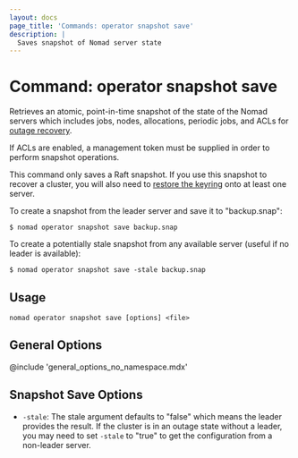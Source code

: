 ```yaml
---
layout: docs
page_title: 'Commands: operator snapshot save'
description: |
  Saves snapshot of Nomad server state
---
```


# Command: operator snapshot save

Retrieves an atomic, point-in-time snapshot of the state of the Nomad servers
which includes jobs, nodes, allocations, periodic jobs, and ACLs for [outage
recovery].

If ACLs are enabled, a management token must be supplied in order to perform
snapshot operations.

<Warning>

This command only saves a Raft snapshot. If you use this snapshot to recover a
cluster, you will also need to [restore the keyring][] onto at least one server.

</Warning>

To create a snapshot from the leader server and save it to "backup.snap":

```shell-session
$ nomad operator snapshot save backup.snap
```

To create a potentially stale snapshot from any available server (useful if no
leader is available):

```shell-session
$ nomad operator snapshot save -stale backup.snap
```

## Usage

```plaintext
nomad operator snapshot save [options] <file>
```

## General Options

@include 'general_options_no_namespace.mdx'

## Snapshot Save Options

- `-stale`: The stale argument defaults to "false" which means the leader
  provides the result. If the cluster is in an outage state without a leader, you
  may need to set `-stale` to "true" to get the configuration from a non-leader
  server.

[outage recovery]: /nomad/tutorials/manage-clusters/outage-recovery
[restore the keyring]: /nomad/docs/operations/key-management#restoring-the-keyring-from-backup
